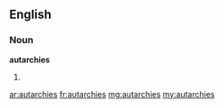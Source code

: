 ==English==

===Noun===
'''autarchies'''

# {{plural of|autarchy}}

[[ar:autarchies]]
[[fr:autarchies]]
[[mg:autarchies]]
[[my:autarchies]]